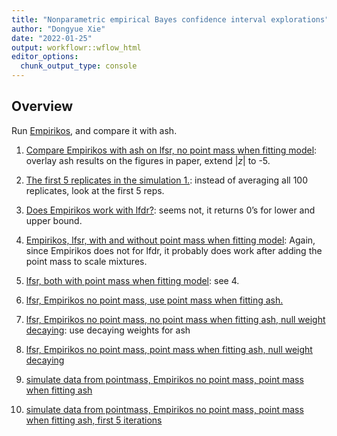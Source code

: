 ```yaml
---
title: "Nonparametric empirical Bayes confidence interval explorations"
author: "Dongyue Xie"
date: "2022-01-25"
output: workflowr::wflow_html
editor_options:
  chunk_output_type: console
---
```



## Overview

Run [Empirikos](https://github.com/nignatiadis/Empirikos.jl), and compare it with ash.

1. [Compare Empirikos with ash on lfsr, no point mass when fitting model](ebci.html): overlay ash results on the figures in paper, extend $|z|$ to -5.

2. [The first 5 replicates in the simulation 1.](ebci_5reps.html): instead of averaging all 100 replicates, look at the first 5 reps.

3. [Does Empirikos work with lfdr?](ebci_lfdr.html): seems not, it returns 0's for lower and upper bound.

4. [Empirikos, lfsr, with and without point mass when fitting model](ebci_with_without_point_mass.html): Again, since Empirikos does not for lfdr, it probably does work after adding the point mass to scale mixtures. 

5. [lfsr, both with point mass when fitting model](ebci_point_mass.html): see 4.

6. [lfsr, Empirikos no point mass, use point mass when fitting ash.](ebci_ash_point_mass.html)

7. [lfsr, Empirikos no point mass, no point mass when fitting ash, null weight decaying](ash_decay_weight.html): use decaying weights for ash

8. [lfsr, Empirikos no point mass, point mass when fitting ash, null weight decaying](ash0_decay_weight.html)

9. [simulate data from pointmass, Empirikos no point mass, point mass when fitting ash](ebci_gen_pointmass.html)

10. [simulate data from pointmass, Empirikos no point mass, point mass when fitting ash, first 5 iterations](ebci_gen_pointmass_first5.html)




